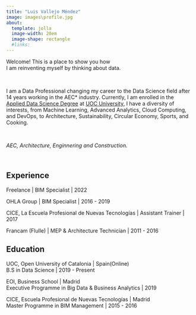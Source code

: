 ```yaml
---
title: "Luis Vallejo Méndez"
image: images\profile.jpg
about:
  template: jolla
  image-width: 20em
  image-shape: rectangle
  #links:
---
```

::: {#hero-heading}

Welcome! This is a place to show you how
\
I am reinventing myself by thinking about data.

\

I am a Data Professional changing my career to the Data Science field after 14 years working in the AEC* industry.
Currently, I am enrolled in the [Applied Data Science Degree](https://estudios.uoc.edu/es/grados/data-science/presentacion) at [UOC University](https://www.uoc.edu/portal/es/index.html), I have a diversity of interests, from Machine Learning, Advanced Analytics, Cloud Computing, and DevOps, to Architecture, Sustainability, Circular Economy, Sports, and Cooking.

\

*AEC, Architecture, Enginnering and Construction.*

\

## Experience

Freelance | BIM Specialist | 2022

OHLA Group | BIM Specialist | 2016 - 2019

CICE, La Escuela Profesional de Nuevas Tecnologías | Assistant Trainer | 2017

Francam (Flulle) | MEP & Architecture Technician | 2011 - 2016

## Education

UOC, Open University of Catalonia | Spain(Online)
\
B.S in Data Science | 2019 - Present

EOI, Business School | Madrid
\
Executive Programme in Big Data & Business Analytics | 2019

CICE, Escuela Profesional de Nuevas Tecnologías | Madrid
\
Master Programme in BIM Management | 2015 - 2016

:::